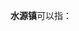 '''水源镇'''可以指：
{{PRC admin/disambig|21/08/82/101/000|45/12/26/101/000|62/03/21/105/000}}
{{disambig|cat=三字中国镇名消歧义}}